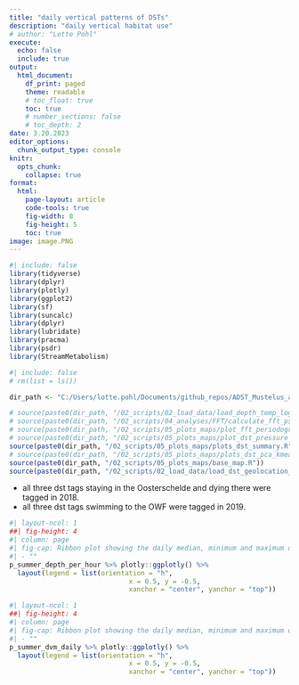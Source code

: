 ---
title: "daily vertical patterns of DSTs"
description: "daily vertical habitat use"
# author: "Lotte Pohl"
execute:
  echo: false
  include: true
output:
  html_document:
    df_print: paged
    theme: readable
    # toc_float: true
    toc: true
    # number_sections: false
    # toc_depth: 2
date: 3.20.2023
editor_options:
  chunk_output_type: console
knitr:
  opts_chunk: 
    collapse: true
format: 
  html:
    page-layout: article
    code-tools: true
    fig-width: 8
    fig-height: 5
    toc: true
image: image.PNG
---

```{r libraries}
#| include: false
library(tidyverse)
library(dplyr)
library(plotly)
library(ggplot2)
library(sf)
library(suncalc)
library(dplyr)
library(lubridate)
library(pracma)
library(psdr)
library(StreamMetabolism)
```


```{r workspace}
#| include: false
# rm(list = ls())

dir_path <- "C:/Users/lotte.pohl/Documents/github_repos/ADST_Mustelus_asterias"

# source(paste0(dir_path, "/02_scripts/02_load_data/load_depth_temp_logs.R"))
# source(paste0(dir_path, "/02_scripts/04_analyses/FFT/calculate_fft_psd.R"))
# source(paste0(dir_path, "/02_scripts/05_plots_maps/plot_fft_periodogram.R"))
# source(paste0(dir_path, "/02_scripts/05_plots_maps/plot_dst_pressure_temp.R"))
source(paste0(dir_path, "/02_scripts/05_plots_maps/plots_dst_summary.R"))
# source(paste0(dir_path, "/02_scripts/05_plots_maps/plots_dst_pca_kmeans.R"))
source(paste0(dir_path, "/02_scripts/05_plots_maps/base_map.R"))
source(paste0(dir_path, "/02_scripts/02_load_data/load_dst_geolocation_output.R"))
```

- all three dst tags staying in the Oosterschelde and dying there were tagged in 2018.
- all three dst tags swimming to the OWF were tagged in 2019.

:::{.column-body}

```{r}
#| layout-ncol: 1
##| fig-height: 4
#| column: page
#| fig-cap: Ribbon plot showing the daily median, minimum and maximum depth of tag 321.
#| - ""
p_summer_depth_per_hour %>% plotly::ggplotly() %>% 
  layout(legend = list(orientation = "h",
                              x = 0.5, y = -0.5,
                              xanchor = "center", yanchor = "top"))
```


```{r}
#| layout-ncol: 1
##| fig-height: 4
#| column: page
#| fig-cap: Ribbon plot showing the daily median, minimum and maximum depth of tag 321.
#| - ""
p_summer_dvm_daily %>% plotly::ggplotly() %>% 
  layout(legend = list(orientation = "h",
                              x = 0.5, y = -0.5,
                              xanchor = "center", yanchor = "top"))
```


:::
